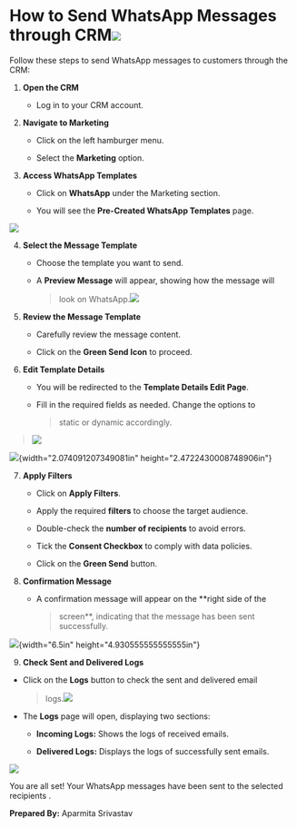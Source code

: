 # **How to Send WhatsApp Messages through CRM**![](https://ruloans-bucket.s3.ap-south-1.amazonaws.com/docs/crm/features/marketing/whatsapp/whatsapp2.png)

Follow these steps to send WhatsApp messages to customers through the
CRM:

1.  **Open the CRM**

    - Log in to your CRM account.

2.  **Navigate to Marketing**

    - Click on the left hamburger menu.

    - Select the **Marketing** option.

3.  **Access WhatsApp Templates**

    - Click on **WhatsApp** under the Marketing section.

    - You will see the **Pre-Created WhatsApp Templates** page.

![](https://ruloans-bucket.s3.ap-south-1.amazonaws.com/docs/crm/features/marketing/whatsapp/whatsapp1.png)

4.  **Select the Message Template**

    - Choose the template you want to send.

    - A **Preview Message** will appear, showing how the message will
      > look on WhatsApp.![](https://ruloans-bucket.s3.ap-south-1.amazonaws.com/docs/crm/features/marketing/whatsapp/whatsapp4.png)

5.  **Review the Message Template**

    - Carefully review the message content.

    - Click on the **Green Send Icon** to proceed.

6.  **Edit Template Details**

    - You will be redirected to the **Template Details Edit Page**.

    - Fill in the required fields as needed. Change the options to
      > static or dynamic accordingly.

> ![](https://ruloans-bucket.s3.ap-south-1.amazonaws.com/docs/crm/features/marketing/whatsapp/whatsapp8.gif)

![](https://ruloans-bucket.s3.ap-south-1.amazonaws.com/docs/crm/features/marketing/whatsapp/whatsapp3.png){width="2.074091207349081in"
height="2.4722430008748906in"}

7.  **Apply Filters**

    - Click on **Apply Filters**.

    - Apply the required **filters** to choose the target audience.

    - Double-check the **number of recipients** to avoid errors.

    - Tick the **Consent Checkbox** to comply with data policies.

    - Click on the **Green Send** button.

8.  **Confirmation Message**

    - A confirmation message will appear on the **right side of the
      > screen**, indicating that the message has been sent
      > successfully.

![](https://ruloans-bucket.s3.ap-south-1.amazonaws.com/docs/crm/features/marketing/whatsapp/whatsapp7.gif){width="6.5in" height="4.930555555555555in"}

9.  **Check Sent and Delivered Logs**

- Click on the **Logs** button to check the sent and delivered email
  > logs.![](https://ruloans-bucket.s3.ap-south-1.amazonaws.com/docs/crm/features/marketing/whatsapp/whatsapp5.png)

- The **Logs** page will open, displaying two sections:

  - **Incoming Logs:** Shows the logs of received emails.

  - **Delivered Logs:** Displays the logs of successfully sent emails.

![](https://ruloans-bucket.s3.ap-south-1.amazonaws.com/docs/crm/features/marketing/whatsapp/whatsapp6.gif)

You are all set! Your WhatsApp messages have been sent to the selected
recipients .

**Prepared By:** Aparmita Srivastav
